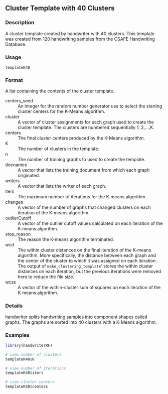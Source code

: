 ## Cluster Template with 40 Clusters {.unnumbered}


### Description

A cluster template created by <span class="pkg">handwriter</span> with 40 clusters. This template
was created from 120 handwriting samples from the CSAFE Handwriting Database.



### Usage

<pre><code class='language-R'>templateK40
</code></pre>


### Format

A list containing the contents of the cluster template.


<dl>
<dt>centers_seed</dt><dd>An integer for the random number generator use to select the
starting cluster centers for the K-Means algorithm.
</dd>
<dt>cluster</dt><dd>A vector of cluster assignments
for each graph used to create the cluster template. The clusters are numbered sequentially 1, 2,...,K.
</dd>
<dt>centers</dt><dd>The final cluster centers produced by the K-Means algorithm.
</dd>
<dt>K</dt><dd>The number of clusters in the template.
</dd>
<dt>n</dt><dd>The number of training graphs to used to create the template.
</dd>
<dt>docnames</dt><dd>A vector that lists the training document from which each graph originated.
</dd>
<dt>writers</dt><dd>A vector that lists the writer of each graph.
</dd>
<dt>iters</dt><dd>The maximum number of iterations for the K-means
algorithm.
</dd>
<dt>changes</dt><dd>A vector of the number of graphs that
changed clusters on each iteration of the K-means algorithm.
</dd>
<dt>outlierCutoff</dt><dd>A vector of the outlier cutoff values calculated on
each iteration of the K-means algorithm.
</dd>
<dt>stop_reason</dt><dd>The reason the
K-means algorithm terminated.
</dd>
<dt>wcd</dt><dd>The within cluster
distances on the final iteration of the K-means algorithm. More specifically,
the distance between each graph and the center of the cluster to which it
was assigned  on each iteration. The output of <code>make_clustering_template</code>' stores
the within cluster distances on each iteration, but the previous iterations were removed here to reduce the file size.
</dd>
<dt>wcss</dt><dd>A vector of the
within-cluster sum of squares on each iteration of the K-means algorithm.
</dd></dl>



### Details

<span class="pkg">handwriter</span> splits handwriting samples into component shapes called
graphs. The graphs are sorted into 40 clusters with a K-Means algorithm.



### Examples
```r
library(handwriterRF)

# view number of clusters
templateK40$K

# view number of iterations
templateK40$iters

# view cluster centers
templateK40$centers
```
